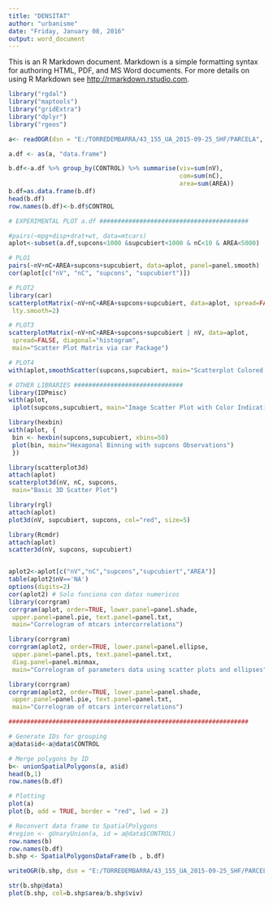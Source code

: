 ---
title: "DENSITAT"
author: "urbanisme"
date: "Friday, January 08, 2016"
output: word_document
---

This is an R Markdown document. Markdown is a simple formatting syntax for authoring HTML, PDF, and MS Word documents. For more details on using R Markdown see <http://rmarkdown.rstudio.com>.


```{r}
library("rgdal")
library("maptools")
library("gridExtra")
library("dplyr")
library("rgeos")

a<- readOGR(dsn = "E:/TORREDEMBARRA/43_155_UA_2015-09-25_SHF/PARCELA", layer = "PARCELAdatosCorregida",stringsAsFactors=FALSE)

a.df <- as(a, "data.frame")

b.df<-a.df %>% group_by(CONTROL) %>% summarise(viv=sum(nV),
                                               com=sum(nC),
                                               area=sum(AREA))
b.df=as.data.frame(b.df)
head(b.df)
row.names(b.df)<-b.df$CONTROL

# EXPERIMENTAL PLOT a.df #########################################

#pairs(~mpg+disp+drat+wt, data=mtcars)
aplot<-subset(a.df,supcons<1000 &supcubiert<1000 & nC<10 & AREA<5000)

# PLO1
pairs(~nV+nC+AREA+supcons+supcubiert, data=aplot, panel=panel.smooth)
cor(aplot[c("nV", "nC", "supcons", "supcubiert")])

# PLOT2
library(car)
scatterplotMatrix(~nV+nC+AREA+supcons+supcubiert, data=aplot, spread=FALSE,
 lty.smooth=2)

# PLOT3
scatterplotMatrix(~nV+nC+AREA+supcons+supcubiert | nV, data=aplot,
 spread=FALSE, diagonal="histogram",
 main="Scatter Plot Matrix via car Package")

# PLOT4
with(aplot,smoothScatter(supcons,supcubiert, main="Scatterplot Colored by Smoothed Densities"))

# OTHER LIBRARIES ##############################
library(IDPmisc)
with(aplot,
 iplot(supcons,supcubiert, main="Image Scatter Plot with Color Indicating Density"))

library(hexbin)
with(aplot, {
 bin <- hexbin(supcons,supcubiert, xbins=50)
 plot(bin, main="Hexagonal Binning with supcons Observations")
 })

library(scatterplot3d)
attach(aplot)
scatterplot3d(nV, nC, supcons,
 main="Basic 3D Scatter Plot")

library(rgl)
attach(aplot)
plot3d(nV, supcubiert, supcons, col="red", size=5)

library(Rcmdr)
attach(aplot)
scatter3d(nV, supcons, supcubiert)


aplot2<-aplot[c("nV","nC","supcons","supcubiert","AREA")]
table(aplot2$nV=='NA')
options(digits=2)
cor(aplot2) # Solo funciona con datos numericos
library(corrgram)
corrgram(aplot, order=TRUE, lower.panel=panel.shade,
 upper.panel=panel.pie, text.panel=panel.txt,
 main="Correlogram of mtcars intercorrelations")

library(corrgram)
corrgram(aplot2, order=TRUE, lower.panel=panel.ellipse,
 upper.panel=panel.pts, text.panel=panel.txt,
 diag.panel=panel.minmax,
 main="Correlogram of parameters data using scatter plots and ellipses")

library(corrgram)
corrgram(aplot2, order=TRUE, lower.panel=panel.shade,
 upper.panel=panel.pie, text.panel=panel.txt,
 main="Correlogram of mtcars intercorrelations")

##################################################################

# Generate IDs for grouping
a@data$id<-a@data$CONTROL

# Merge polygons by ID
b<- unionSpatialPolygons(a, a$id)
head(b,1)
row.names(b.df)

# Plotting
plot(a)
plot(b, add = TRUE, border = "red", lwd = 2)

# Reconvert data frame to SpatialPolygons
#region <- gUnaryUnion(a, id = a@data$CONTROL)
row.names(b)
row.names(b.df)
b.shp <- SpatialPolygonsDataFrame(b , b.df)

writeOGR(b.shp, dsn = "E:/TORREDEMBARRA/43_155_UA_2015-09-25_SHF/PARCELA", layer = "MASAdatosVIV", driver='ESRI Shapefile')

str(b.shp@data)
plot(b.shp, col=b.shp$area/b.shp$viv)

```

